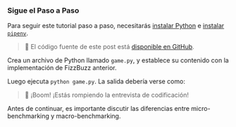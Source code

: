 
### Sigue el Paso a Paso

Para seguir este tutorial paso a paso, necesitarás [instalar Python](https://www.python.org/downloads/) e [instalar `pipenv`](https://pipenv.pypa.io/en/latest/installation.html).

> 🐰 El código fuente de este post está [disponible en GitHub](https://github.com/bencherdev/bencher/tree/main/examples/python/pytest_benchmark).

Crea un archivo de Python llamado `game.py`,
y establece su contenido con la implementación de FizzBuzz anterior.

Luego ejecuta `python game.py`.
La salida debería verse como:

<FizzBuzzOutput />

> 🐰 ¡Boom! ¡Estás rompiendo la entrevista de codificación!

Antes de continuar, es importante discutir las diferencias entre micro-benchmarking y macro-benchmarking.